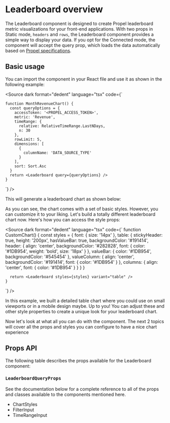 
<Meta title="Components/Leaderboard" of={LeaderboardStories} />

# Leaderboard overview

The Leaderboard component is designed to create Propel leaderboard metric visualizations for your front-end
applications. With two props in Static mode, `headers` and `rows`, the Leaderboard component provides a simple way to
display your data. If you opt for the Connected mode, the component will accept the query prop, which loads the data
automatically based on
[Propel specifications](https://studio.apollographql.com/graph/Propel-API/schema/reference/inputs/LeaderboardInput?variant=production).

## Basic usage

You can import the component in your React file and use it as shown in the following example:

<Source
  dark
  format="dedent"
  language="tsx"
  code={`

    function MonthRevenueChart() {
      const queryOptions = {
        accessToken: '<PROPEL_ACCESS_TOKEN>',
        metric: 'Revenue',
        timeRange: {
          relative: RelativeTimeRange.LastNDays,
          n: 30
        },
        rowLimit: 5,
        dimensions: [
          {
            columnName: 'DATA_SOURCE_TYPE'
          }
        ],
        sort: Sort.Asc
      }
      return <Leaderboard query={queryOptions} />
    }

`} />

This will generate a leaderboard chart as shown below:

<Story of={LeaderboardStories.SingleDimensionStory} />

As you can see, the chart comes with a set of basic styles. However, you can customize it to your liking. Let's build a
totally different leaderboard chart now. Here's how you can access the style props:

<Source
  dark
  format="dedent"
  language="tsx"
  code={`
    function CustomChart() {
      const styles = {
          font: {
          size: '14px'
        },
        table: {
          stickyHeader: true,
          height: '200px',
          hasValueBar: true,
          backgroundColor: '#191414',
          header: {
            align: 'center',
            backgroundColor: '#282828',
            font: {
              color: '#1DB954',
              weight: 'bold',
              size: '18px'
            }
          },
          valueBar: {
            color: '#1DB954',
            backgroundColor: '#545454'
          },
          valueColumn: {
            align: 'center',
            backgroundColor: '#191414',
            font: {
              color: '#1DB954'
            }
          },
          columns: {
            align: 'center',
            font: {
              color: '#1DB954'
            }
          }
        }
      }

      return <Leaderboard styles={styles} variant="table" />
    }

`} />

<Story of={LeaderboardStories.CustomStyleStory} />

In this example, we built a detailed table chart where you could use on small viewports or in a mobile design maybe. Up
to you! You can adjust these and other style properties to create a unique look for your leaderboard chart.

Now let's look at what all you can do with the component. The next 2 topics will cover all the props and styles you can
configure to have a nice chart experience

## Props API

The following table describes the props available for the Leaderboard component:

<ArgTypes of={LeaderboardStories.SingleDimensionStory} sort="alpha" />

### `LeaderboardQueryProps`

<ArgTypes of={LeaderboardQueryPropsStories.Primary} sort="alpha" />

See the documentation below for a complete reference to all of the props and classes available to the components
mentioned here.

- <LinkTo kind="API/ChartStyles" story="overview">
    ChartStyles
  </LinkTo>
- <LinkTo kind="API/FilterInput" story="overview">
    FilterInput
  </LinkTo>
- <LinkTo kind="API/TimeRangeInput" story="overview">
    TimeRangeInput
  </LinkTo>
